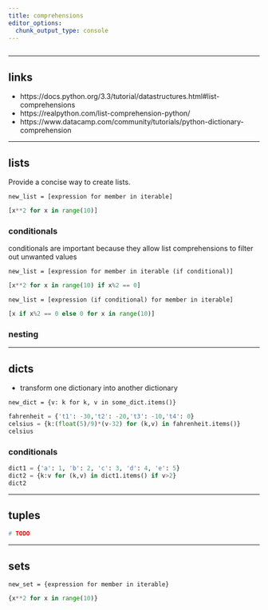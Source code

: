 ```yaml
---
title: comprehensions
editor_options: 
  chunk_output_type: console
---
```


```r
```

<!-- ********************************************************************* -->

<!-- > Headline -->

<!-- ********************************************************************* -->

<!-- ## faqs -->

*********************************************************************

## links

* https://docs.python.org/3.3/tutorial/datastructures.html#list-comprehensions  
* https://realpython.com/list-comprehension-python/  
* https://www.datacamp.com/community/tutorials/python-dictionary-comprehension  

*********************************************************************

## lists

Provide a concise way to create lists.

`new_list = [expression for member in iterable]`

```python
[x**2 for x in range(10)]
```

### conditionals

conditionals are important because they allow list comprehensions to filter out unwanted values

`new_list = [expression for member in iterable (if conditional)]`

```python
[x**2 for x in range(10) if x%2 == 0]
```

`new_list = [expression (if conditional) for member in iterable]`

```python
[x if x%2 == 0 else 0 for x in range(10)]
```

### nesting


*********************************************************************

## dicts

* transform one dictionary into another dictionary

`new_dict = {v: k for k, v in some_dict.items()}`

```python
fahrenheit = {'t1': -30,'t2': -20,'t3': -10,'t4': 0}
celsius = {k:(float(5)/9)*(v-32) for (k,v) in fahrenheit.items()}
celsius
```

### conditionals

```python
dict1 = {'a': 1, 'b': 2, 'c': 3, 'd': 4, 'e': 5}
dict2 = {k:v for (k,v) in dict1.items() if v>2}
dict2
```

*********************************************************************

## tuples

```python
# TODO
```

*********************************************************************

## sets

`new_set = {expression for member in iterable}`

```python
{x**2 for x in range(10)}
```





